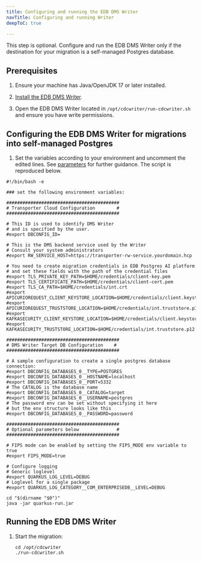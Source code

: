```yaml
---
title: Configuring and running the EDB DMS Writer
navTitle: Configuring and running Writer
deepToC: true

---
```


This step is optional. Configure and run the EDB DMS Writer only if the destination for your migration is a self-managed Postgres database.

## Prerequisites

1.  Ensure your machine has Java/OpenJDK 17 or later installed.

1.  [Install the EDB DMS Writer](/edb-postgres-ai/migration-etl/data-migration-service/getting_started/installing2/).

1.  Open the EDB DMS Writer located in `/opt/cdcwriter/run-cdcwriter.sh` and ensure you have write permissions.

## Configuring the EDB DMS Writer for migrations into self-managed Postgres

1.  Set the variables according to your environment and uncomment the edited lines. See [parameters](/edb-postgres-ai/migration-etl/data-migration-service/writer_reference/) for further guidance. The script is reproduced below.


```shell
#!/bin/bash -e

### set the following environment variables:

##########################################
# Transporter Cloud Configuration        #
##########################################

# This ID is used to identify DMS Writer
# and is specified by the user.
#export DBCONFIG_ID=

# This is the DMS backend service used by the Writer
# Consult your system administrators
#export RW_SERVICE_HOST=https://transporter-rw-service.yourdomain.hcp

# You need to create migration credentials in EDB Postgres AI platform
# and set these fields with the path of the credential files
#export TLS_PRIVATE_KEY_PATH=$HOME/credentials/client-key.pem
#export TLS_CERTIFICATE_PATH=$HOME/credentials/client-cert.pem
#export TLS_CA_PATH=$HOME/credentials/int.crt
#export APICURIOREQUEST_CLIENT_KEYSTORE_LOCATION=$HOME/credentials/client.keystore.p12
#export APICURIOREQUEST_TRUSTSTORE_LOCATION=$HOME/credentials/int.truststore.p12
#export KAFKASECURITY_CLIENT_KEYSTORE_LOCATION=$HOME/credentials/client.keystore.p12
#export KAFKASECURITY_TRUSTSTORE_LOCATION=$HOME/credentials/int.truststore.p12

##########################################
# DMS Writer Target DB Configuration    #
##########################################

# A sample configuration to create a single postgres database connection:
#export DBCONFIG_DATABASES_0__TYPE=POSTGRES
#export DBCONFIG_DATABASES_0__HOSTNAME=localhost
#export DBCONFIG_DATABASES_0__PORT=5332
# The CATALOG is the database name
#export DBCONFIG_DATABASES_0__CATALOG=target
#export DBCONFIG_DATABASES_0__USERNAME=postgres
# The password env can be set without specifying it here
# but the env structure looks like this
#export DBCONFIG_DATABASES_0__PASSWORD=password

##########################################
# Optional parameters below              #
##########################################

# FIPS mode can be enabled by setting the FIPS_MODE env variable to true
#export FIPS_MODE=true

# Configure logging
# Generic loglevel
#export QUARKUS_LOG_LEVEL=DEBUG
# Loglevel for a single package
#export QUARKUS_LOG_CATEGORY__COM_ENTERPRISEDB__LEVEL=DEBUG

cd "$(dirname "$0")"
java -jar quarkus-run.jar
```

## Running the EDB DMS Writer

1.  Start the migration:

    ```shell
    cd /opt/cdcwriter
    ./run-cdcwriter.sh
    ```
